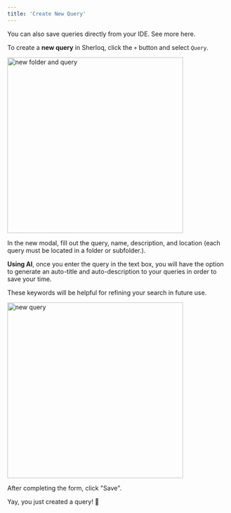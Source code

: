 ```yaml
---
title: 'Create New Query'
---
```


<Note> You can also save queries directly from your IDE. See more here.</Note>

To create a **new query** in Sherloq, click the `+` button and select `Query`.

<img src="/images/new_folder_and_query.png" 
   alt = "new folder and query"
   width="400" />


In the new modal, fill out the query, name, description, and location (each query must be located in a folder or subfolder.).

**Using AI**, once you enter the query in the text box, you will have the option to generate an auto-title and auto-description to your queries in order to save your time.

These keywords will be helpful for refining your search in future use.

<img src="/images/new_query.png" 
   alt = "new query"
   width="400" />

After completing the form, click "Save".

Yay, you just created a query! 🎉

